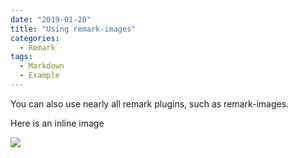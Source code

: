 ---
date: "2019-01-20"
title: "Using remark-images"
categories:
  - Remark
tags:
  - Markdown
  - Example
---

You can also use nearly all remark plugins, such as remark-images.

Here is an inline image

![](/assets/315.jpg)
